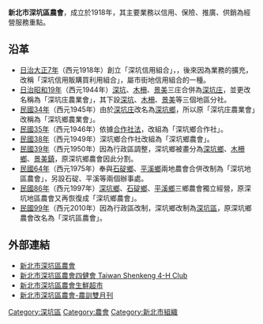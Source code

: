 {{nofootnotes|time=2011-07-24T05:45:59+00:00}}
'''新北市深坑區農會'''，成立於1918年，其主要業務以信用、保險、推廣、供銷為經營服務重點。

==沿革==
*[[台灣日治|日治]][[大正|大正7年]]（西元1918年）創立「深坑信用組合」，，後來因為業務的擴充，改稱「深坑信用販購買利用組合」，屬市街地信用組合的一種。　 
*[[台灣日治|日治]][[昭和|昭和19年]]（西元1944年）[[深坑區|深坑]]、[[木柵|木柵]]、[[景美|景美]]三庄合併為[[深坑庄|深坑庄]]，並更改名稱為「深坑庄農業會」，其下設[[深坑區|深坑]]、[[木柵|木柵]]、[[景美|景美]]等三個地區分社。
*[[民國34年|民國34年]]（西元1945年）由於[[深坑庄|深坑庄]]改名為[[深坑區|深坑鄉]]，所以原「深坑庄農業會」改稱為「深坑鄉農業會」。
*[[民國35年|民國35年]]（西元1946年）依據[[合作社法|合作社法]]，改組為「深坑鄉合作社」。
*[[民國38年|民國38年]]（西元1949年）深坑鄉合作社改組為「深坑鄉農會」。
*[[民國39年|民國39年]]（西元1950年）因為行政區調整，深坑鄉被畫分為[[深坑區|深坑鄉]]、[[木柵|木柵鄉]]、[[景美|景美鎮]]，原深坑鄉農會因此分割。
*[[民國64年|民國64年]]（西元1975年）奉與[[石碇區|石碇鄉]]、[[平溪區|平溪鄉]]兩地農會合併改制為「深坑地區農會」，另設石碇、平溪等兩個辦事處。
*[[民國86年|民國86年]]（西元1997年）[[深坑區|深坑鄉]]、[[石碇區|石碇鄉]]、[[平溪區|平溪鄉]]三鄉農會獨立經營，原深坑地區農會又再恢復成「深坑鄉農會」。
*[[民國99年|民國99年]]（西元2010年）因為行政區改制，深坑鄉改制為[[深坑區|深坑區]]，原深坑鄉農會改名為「深坑區農會」。

==外部連結==
*[http://shenkeng.naffic.org.tw 新北市深坑區農會]
*[https://www.facebook.com/TaiwanShenkeng4HClub 新北市深坑區農會四健會 Taiwan Shenkeng 4-H Club]
*[https://www.facebook.com/sncis.frm/ 新北市深坑區農會生鮮超市]
*[http://shenkeng.naffic.org.tw/upfile/upfile.aspx?EpfJdId9UuDI9Yb8BHqF%2flV2g8nbIuQR 新北市深坑區農會-農訓雙月刊] {{Wayback|url=http://shenkeng.naffic.org.tw/upfile/upfile.aspx?EpfJdId9UuDI9Yb8BHqF%2flV2g8nbIuQR |date=20201124061227 }}
[[Category:深坑區|Category:深坑區]]
[[Category:農會|Category:農會]]
[[Category:新北市組織|Category:新北市組織]]
